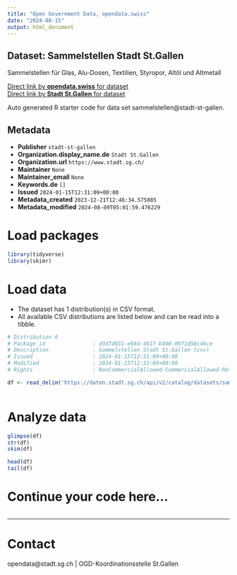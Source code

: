 ```yaml
---
title: "Open Government Data, opendata.swiss"
date: "2024-08-15"
output: html_document
---
```


## Dataset: Sammelstellen Stadt St.Gallen

Sammelstellen für Glas, Alu-Dosen, Textilien, Styropor, Altöl und Altmetall

[Direct link by **opendata.swiss** for dataset](https://opendata.swiss/de/dataset/sammelstellen)<br>
[Direct link by **Stadt St.Gallen** for dataset](https://daten.stadt.sg.ch/explore/dataset/sammelstellen/)

Auto generated R starter code for data set sammelstellen@stadt-st-gallen.

## Metadata

- **Publisher** `stadt-st-gallen`
- **Organization.display_name.de** `Stadt St.Gallen`
- **Organization.url** `https://www.stadt.sg.ch/`
- **Maintainer** `None`
- **Maintainer_email** `None`
- **Keywords.de** `[]`
- **Issued** `2024-01-15T12:31:09+00:00`
- **Metadata_created** `2023-12-21T12:46:34.575885`
- **Metadata_modified** `2024-08-09T05:01:59.476229`


# Load packages

```r

library(tidyverse)
library(skimr)

```

# Load data

-   The dataset has 1 distribution(s) in CSV format.
-   All available CSV distributions are listed below and can be read into a tibble.

```r

# Distribution 0
# Package_id               : d3d7d031-e68d-461f-b408-0971d58c46ce
# Description              : Sammelstellen Stadt St.Gallen (csv)
# Issued                   : 2024-01-15T12:31:09+00:00
# Modified                 : 2024-01-15T12:31:09+00:00
# Rights                   : NonCommercialAllowed-CommercialAllowed-ReferenceRequired

df <- read_delim('https://daten.stadt.sg.ch/api/v2/catalog/datasets/sammelstellen/exports/csv?use_labels=true')



```

# Analyze data

```r

glimpse(df)
str(df)
skim(df)

head(df)
tail(df)

```

# Continue your code here...

```r

```

------------------------------------------------------------------------

# Contact

opendata@stadt.sg.ch | OGD-Koordinationsstelle St.Gallen
